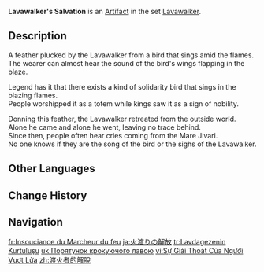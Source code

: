 {{Artifact Infobox
|image = Item Lavawalker's Salvation.png
|set   = Lavawalker
|piece = Plume of Death
}}
{{Description|The feather of a proud phoenix. You can almost hear the sound of its wings flapping in the scorching flames.}}
'''Lavawalker's Salvation''' is an [[Artifact]] in the set [[Lavawalker]].

==Description==
A feather plucked by the Lavawalker from a bird that sings amid the flames.<br>The wearer can almost hear the sound of the bird's wings flapping in the blaze.

Legend has it that there exists a kind of solidarity bird that sings in the blazing flames.<br>People worshipped it as a totem while kings saw it as a sign of nobility.

Donning this feather, the Lavawalker retreated from the outside world.<br>Alone he came and alone he went, leaving no trace behind.<br>Since then, people often hear cries coming from the Mare Jivari.<br>No one knows if they are the song of the bird or the sighs of the Lavawalker.

==Other Languages==
{{Other Languages
|en       = Lavawalker's Salvation
|zhs      = 渡火者的解脱
|zhs_rm   = Dù Huǒ Zhě de Jiětuō
|zht      = 渡火者的解脫
|zht_rm   = Dù Huǒ Zhě de Jiětuō
|zh_tl    = Fire Walker's Liberation
|ja       = 火渡りの解放
|ja_rm    = Hiwatari no Kaihou
|ja_tl    = Fire Walker's Liberation
|ko       = 불 위를 걷는 자의 해탈
|ko_rm    = Bul Wi-reul Geonneun Ja-ui Haetal
|ko_tl    = Nirvana of Fire Walker
|es       = Liberación del Corredor de Lava
|es_tl    = Liberation of the Lava Runner
|fr       = Insouciance du Marcheur du feu
|fr_tl    = Carefreeness of the Fire Walker
|ru       = Спасение ступающего по лаве
|ru_tl    = Lavawalker's Salvation
|th       = Salvation of Lavawalker
|vi       = Sự Giải Thoát Của Người Vượt Lửa
|vi_tl    = 
|de       = Entsagung des Lavaläufers
|de_tl    = Austerity of the Lavarunner
|id       = Lavawalker's Salvation
|pt       = Libertação do Corredor de Lava
|pt_tl    = 
|tr       = Lavdagezenin Kurtuluşu
|tr_tl    = Lavawalker's Salvation
|it       = Salvezza dell'Attraversafuochi
|it_tl    = Firecrosser's Salvation
}}

==Change History==
{{Change History|1.0}}

==Navigation==
{{Artifact Set Navbox|Lavawalker}}

[[fr:Insouciance du Marcheur du feu]]
[[ja:火渡りの解放]]
[[tr:Lavdagezenin Kurtuluşu]]
[[uk:Порятунок крокуючого лавою]]
[[vi:Sự Giải Thoát Của Người Vượt Lửa]]
[[zh:渡火者的解脫]]